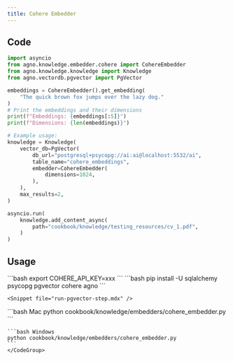 ```yaml
---
title: Cohere Embedder
---
```


## Code

```python
import asyncio
from agno.knowledge.embedder.cohere import CohereEmbedder
from agno.knowledge.knowledge import Knowledge
from agno.vectordb.pgvector import PgVector

embeddings = CohereEmbedder().get_embedding(
    "The quick brown fox jumps over the lazy dog."
)
# Print the embeddings and their dimensions
print(f"Embeddings: {embeddings[:5]}")
print(f"Dimensions: {len(embeddings)}")

# Example usage:
knowledge = Knowledge(
    vector_db=PgVector(
        db_url="postgresql+psycopg://ai:ai@localhost:5532/ai",
        table_name="cohere_embeddings",
        embedder=CohereEmbedder(
            dimensions=1024,
        ),
    ),
    max_results=2,
)

asyncio.run(
    knowledge.add_content_async(
        path="cookbook/knowledge/testing_resources/cv_1.pdf",
    )
)

```

## Usage

<Steps>
  <Snippet file="create-venv-step.mdx" />

  <Step title="Set your API key">
    ```bash
    export COHERE_API_KEY=xxx
    ```
  </Step>

  <Step title="Install libraries">
    ```bash
    pip install -U sqlalchemy psycopg pgvector cohere agno
    ```
  </Step>


    <Snippet file="run-pgvector-step.mdx" />

  <Step title="Run Agent">
    <CodeGroup>
    ```bash Mac
    python cookbook/knowledge/embedders/cohere_embedder.py
    ```

    ```bash Windows
    python cookbook/knowledge/embedders/cohere_embedder.py 
    ```
    </CodeGroup>
  </Step>
</Steps>